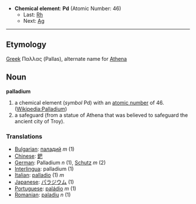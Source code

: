 *'''Chemical element''': '''Pd''' (Atomic Number: 46)
**Last: [[Rhodium|Rh]]
**Next: [[Silver|Ag]]
----
== Etymology ==

[[Greek]] &Pi;&alpha;&lambda;&lambda;&alpha;&sigmaf; (Pallas), alternate name for [[Athena]]

== Noun ==
'''palladium'''

# a chemical element (''symbol'' Pd) with an [[atomic number]] of 46. ([[en:Palladium|Wikipedia:Palladium]])
# a safeguard (from a statue of Athena that was believed to safeguard the ancient city of Troy).

===Translations===
*[[Bulgarian]]: [[паладий]] ''m'' (1)
*[[Chinese]]: [[鈀]]
*[[German]]: Palladium ''n'' (1), [[Schutz]] ''m'' (2)
*[[Interlingua]]: palladium (1)
*[[Italian]]: [[palladio]] (1) ''m''
*[[Japanese]]: [[パラジウム]] (1)
*[[Portuguese]]: [[paládio]] ''m'' (1)
*[[Romanian]]: [[paladiu]] ''n'' (1)